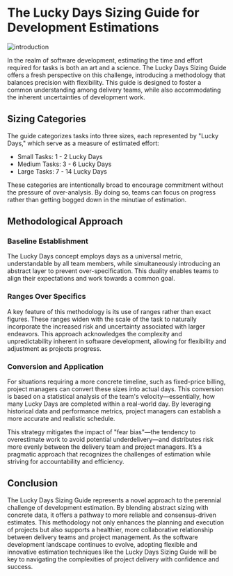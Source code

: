 
# The Lucky Days Sizing Guide for Development Estimations

![introduction](/blog-assets/the-lucky-days-sizing-guide-for-development-estimations/card.webp)

In the realm of software development, estimating the time and effort required for tasks is both an art and a science. The Lucky Days Sizing Guide offers a fresh perspective on this challenge, introducing a methodology that balances precision with flexibility. This guide is designed to foster a common understanding among delivery teams, while also accommodating the inherent uncertainties of development work.


## Sizing Categories
The guide categorizes tasks into three sizes, each represented by "Lucky Days," which serve as a measure of estimated effort:

- Small Tasks: 1 - 2 Lucky Days
- Medium Tasks: 3 - 6 Lucky Days
- Large Tasks: 7 - 14 Lucky Days

These categories are intentionally broad to encourage commitment without the pressure of over-analysis. By doing so, teams can focus on progress rather than getting bogged down in the minutiae of estimation.

## Methodological Approach

### Baseline Establishment
The Lucky Days concept employs days as a universal metric, understandable by all team members, while simultaneously introducing an abstract layer to prevent over-specification. This duality enables teams to align their expectations and work towards a common goal.

### Ranges Over Specifics
A key feature of this methodology is its use of ranges rather than exact figures. These ranges widen with the scale of the task to naturally incorporate the increased risk and uncertainty associated with larger endeavors. This approach acknowledges the complexity and unpredictability inherent in software development, allowing for flexibility and adjustment as projects progress.

### Conversion and Application
For situations requiring a more concrete timeline, such as fixed-price billing, project managers can convert these sizes into actual days. This conversion is based on a statistical analysis of the team's velocity—essentially, how many Lucky Days are completed within a real-world day. By leveraging historical data and performance metrics, project managers can establish a more accurate and realistic schedule.

This strategy mitigates the impact of "fear bias"—the tendency to overestimate work to avoid potential underdelivery—and distributes risk more evenly between the delivery team and project managers. It’s a pragmatic approach that recognizes the challenges of estimation while striving for accountability and efficiency.

## Conclusion
The Lucky Days Sizing Guide represents a novel approach to the perennial challenge of development estimation. By blending abstract sizing with concrete data, it offers a pathway to more reliable and consensus-driven estimates. This methodology not only enhances the planning and execution of projects but also supports a healthier, more collaborative relationship between delivery teams and project management. As the software development landscape continues to evolve, adopting flexible and innovative estimation techniques like the Lucky Days Sizing Guide will be key to navigating the complexities of project delivery with confidence and success.

